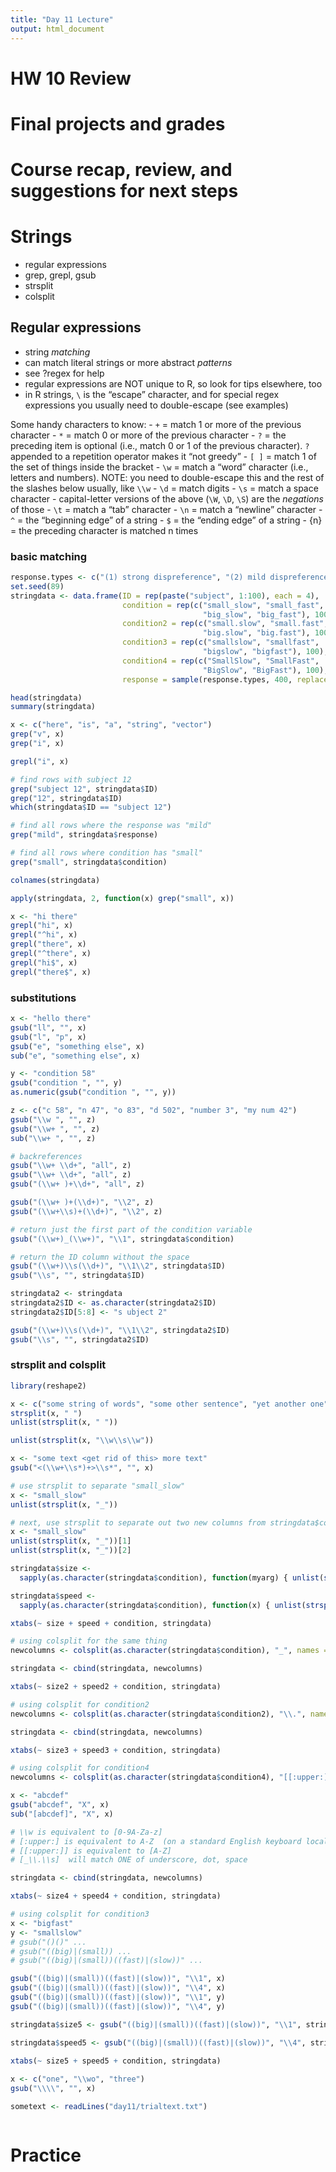 ```yaml
---
title: "Day 11 Lecture"
output: html_document
---
```


# HW 10 Review

# Final projects and grades

# Course recap, review, and suggestions for next steps

# Strings

  - regular expressions
  - grep, grepl, gsub
  - strsplit
  - colsplit

## Regular expressions

  - string *matching*
  - can match literal strings or more abstract *patterns*
  - see ?regex for help
  - regular expressions are NOT unique to R, so look for tips elsewhere, too
  - in R strings, `\` is the "escape" character, and for special regex expressions you usually need to double-escape (see examples)
  
Some handy characters to know:
  - `+` = match 1 or more of the previous character
  - `*` = match 0 or more of the previous character
  - `?` = the preceding item is optional (i.e., match 0 or 1 of the previous character). `?` appended to a repetition operator makes it "not greedy"
  - `[ ]` = match 1 of the set of things inside the bracket
  - `\w` = match a "word" character (i.e., letters and numbers).  NOTE: you need to double-escape this and the rest of the slashes below usually, like `\\w`
  - `\d` = match digits
  - `\s` = match a space character
  - capital-letter versions of the above (`\W`, `\D`, `\S`) are the *negations* of those
  - `\t` = match a "tab" character
  - `\n` = match a "newline" character
  - `^` = the "beginning edge" of a string
  - `$` = the "ending edge" of a string
  - {n} = the preceding character is matched n times

### basic matching

```r
response.types <- c("(1) strong dispreference", "(2) mild dispreference", "(3) no preference", "(4) mild preference", "(5) strong preference", "(9) don't know")
set.seed(89)
stringdata <- data.frame(ID = rep(paste("subject", 1:100), each = 4), 
                         condition = rep(c("small_slow", "small_fast", 
                                           "big_slow", "big_fast"), 100),
                         condition2 = rep(c("small.slow", "small.fast", 
                                           "big.slow", "big.fast"), 100),
                         condition3 = rep(c("smallslow", "smallfast", 
                                           "bigslow", "bigfast"), 100),
                         condition4 = rep(c("SmallSlow", "SmallFast", 
                                           "BigSlow", "BigFast"), 100),
                         response = sample(response.types, 400, replace = TRUE))

head(stringdata)
summary(stringdata)

x <- c("here", "is", "a", "string", "vector")
grep("v", x)
grep("i", x)

grepl("i", x)

# find rows with subject 12
grep("subject 12", stringdata$ID)
grep("12", stringdata$ID)
which(stringdata$ID == "subject 12")

# find all rows where the response was "mild"
grep("mild", stringdata$response)

# find all rows where condition has "small"
grep("small", stringdata$condition)

colnames(stringdata)

apply(stringdata, 2, function(x) grep("small", x))

x <- "hi there"
grepl("hi", x)
grepl("^hi", x)
grepl("there", x)
grepl("^there", x)
grepl("hi$", x)
grepl("there$", x)


```

### substitutions

```r

x <- "hello there"
gsub("ll", "", x)
gsub("l", "p", x)
gsub("e", "something else", x)
sub("e", "something else", x)

y <- "condition 58"
gsub("condition ", "", y)
as.numeric(gsub("condition ", "", y))

z <- c("c 58", "n 47", "o 83", "d 502", "number 3", "my num 42")
gsub("\\w ", "", z)
gsub("\\w+ ", "", z)
sub("\\w+ ", "", z)

# backreferences
gsub("\\w+ \\d+", "all", z) 
gsub("\\w+ \\d+", "all", z) 
gsub("(\\w+ )+\\d+", "all", z) 

gsub("(\\w+ )+(\\d+)", "\\2", z) 
gsub("(\\w+\\s)+(\\d+)", "\\2", z) 

# return just the first part of the condition variable
gsub("(\\w+)_(\\w+)", "\\1", stringdata$condition)

# return the ID column without the space
gsub("(\\w+)\\s(\\d+)", "\\1\\2", stringdata$ID)
gsub("\\s", "", stringdata$ID)

stringdata2 <- stringdata
stringdata2$ID <- as.character(stringdata2$ID)
stringdata2$ID[5:8] <- "s ubject 2"

gsub("(\\w+)\\s(\\d+)", "\\1\\2", stringdata2$ID)
gsub("\\s", "", stringdata2$ID)


```

### strsplit and colsplit

```r
library(reshape2)

x <- c("some string of words", "some other sentence", "yet another one")
strsplit(x, " ")
unlist(strsplit(x, " "))

unlist(strsplit(x, "\\w\\s\\w"))

x <- "some text <get rid of this> more text"
gsub("<(\\w+\\s*)+>\\s*", "", x)

# use strsplit to separate "small_slow"
x <- "small_slow"
unlist(strsplit(x, "_"))

# next, use strsplit to separate out two new columns from stringdata$condition column
x <- "small_slow"
unlist(strsplit(x, "_"))[1]
unlist(strsplit(x, "_"))[2]

stringdata$size <- 
  sapply(as.character(stringdata$condition), function(myarg) { unlist(strsplit(myarg, "_"))[1] })

stringdata$speed <- 
  sapply(as.character(stringdata$condition), function(x) { unlist(strsplit(x, "_"))[2] })

xtabs(~ size + speed + condition, stringdata) 

# using colsplit for the same thing
newcolumns <- colsplit(as.character(stringdata$condition), "_", names = c("size2", "speed2"))

stringdata <- cbind(stringdata, newcolumns)

xtabs(~ size2 + speed2 + condition, stringdata) 

# using colsplit for condition2
newcolumns <- colsplit(as.character(stringdata$condition2), "\\.", names = c("size3", "speed3"))

stringdata <- cbind(stringdata, newcolumns)

xtabs(~ size3 + speed3 + condition, stringdata) 

# using colsplit for condition4
newcolumns <- colsplit(as.character(stringdata$condition4), "[[:upper:]]", names = c("nothing", "size4", "speed4"))

x <- "abcdef"
gsub("abcdef", "X", x)
sub("[abcdef]", "X", x)

# \\w is equivalent to [0-9A-Za-z]
# [:upper:] is equivalent to A-Z  (on a standard English keyboard locale)
# [[:upper:]] is equivalent to [A-Z]
# [_\\.\\s]  will match ONE of underscore, dot, space

stringdata <- cbind(stringdata, newcolumns)

xtabs(~ size4 + speed4 + condition, stringdata) 

# using colsplit for condition3
x <- "bigfast"
y <- "smallslow"
# gsub("()()" ...
# gsub("((big)|(small)) ...
# gsub("((big)|(small))((fast)|(slow))" ...

gsub("((big)|(small))((fast)|(slow))", "\\1", x)
gsub("((big)|(small))((fast)|(slow))", "\\4", x)
gsub("((big)|(small))((fast)|(slow))", "\\1", y)
gsub("((big)|(small))((fast)|(slow))", "\\4", y)

stringdata$size5 <- gsub("((big)|(small))((fast)|(slow))", "\\1", stringdata$condition3)

stringdata$speed5 <- gsub("((big)|(small))((fast)|(slow))", "\\4", stringdata$condition3)
  
xtabs(~ size5 + speed5 + condition, stringdata) 

x <- c("one", "\\wo", "three")
gsub("\\\\", "", x)

sometext <- readLines("day11/trialtext.txt")



```


# Practice


